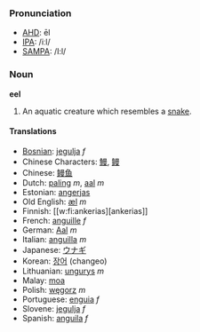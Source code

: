 ===Pronunciation===
*[[w:AHD|AHD]]: ēl
*[[w:IPA|IPA]]: /iːl/
*[[w:SAMPA|SAMPA]]: /I:l/
===Noun===
'''eel'''
#An aquatic creature which resembles a [[snake]].
====Translations====
*[[Bosnian]]: [[jegulja]] ''f''
*Chinese Characters: [[鰻]], [[鳗]]
*Chinese: [[鳗鱼]]
*Dutch: [[paling]] ''m'', [[aal]] ''m''
*Estonian: [[angerjas]]
*Old English: [[æl]] ''m''
*Finnish: [[w:fi:ankerias][ankerias]]
*French: [[anguille]] ''f''
*German: [[Aal]] ''m''
*Italian: [[anguilla]] ''m''
*Japanese: [[ウナギ]]
*Korean: [[장어]] (changeo)
*Lithuanian: [[ungurys]] ''m''
*Malay: [[moa]]
*Polish: [[węgorz]] ''m''
*Portuguese: [[enguia]] ''f''
*Slovene: [[jegulja]] ''f''
*Spanish: [[anguila]] ''f''
